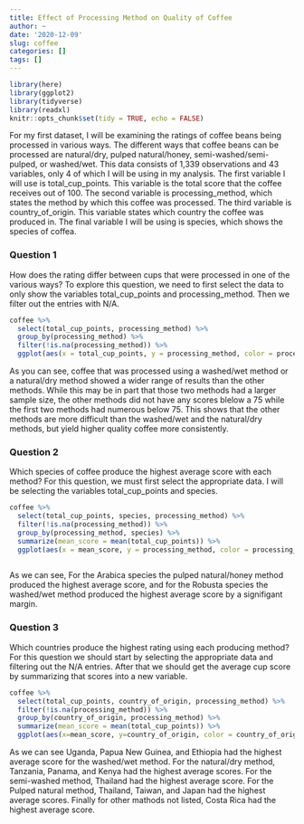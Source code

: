 ```yaml
---
title: Effect of Processing Method on Quality of Coffee
author: ~
date: '2020-12-09'
slug: coffee
categories: []
tags: []
---
```

```r
library(here)
library(ggplot2)
library(tidyverse)
library(readxl)
knitr::opts_chunk$set(tidy = TRUE, echo = FALSE)
```

For my first dataset, I will be examining the ratings of coffee beans being processed in various ways. The different ways that coffee beans can be processed are natural/dry, pulped natural/honey, semi-washed/semi-pulped, or washed/wet. This data consists of 1,339 observations and 43 variables, only 4 of which I will be using in my analysis. The first variable I will use is total_cup_points. This variable is the total score that the coffee receives out of 100. The second variable is processing_method, which states the method by which this coffee was processed. The third variable is country_of_origin. This variable states which country the coffee was produced in. The final variable I will be using is species, which shows the species of coffea.

### Question 1
How does the rating differ between cups that were processed in one of the various ways? To explore this question, we need to first select the data to only show the variables total_cup_points and processing_method. Then we filter out the entries with N/A.
```r
coffee %>%
  select(total_cup_points, processing_method) %>%
  group_by(processing_method) %>%
  filter(!is.na(processing_method)) %>%
  ggplot(aes(x = total_cup_points, y = processing_method, color = processing_method)) + geom_count(show.legend=F) + ggtitle("Score per Processing Method") + xlab("Total Cup Score") + ylab("Processing Method")
```
As you can see, coffee that was processed using a washed/wet method or a natural/dry method showed a wider range of results than the other methods. While this may be in part that those two methods had a larger sample size, the other methods did not have any scores blelow a 75 while the first two methods had numerous below 75. This shows that the other methods are more difficult than the washed/wet and the natural/dry methods, but yield higher quality coffee more consistently.


### Question 2
Which species of coffee produce the highest average score with each method? For this question, we must first select the appropriate data. I will be selecting the variables total_cup_points and species.
```r
coffee %>%
  select(total_cup_points, species, processing_method) %>%
  filter(!is.na(processing_method)) %>%
  group_by(processing_method, species) %>%
  summarize(mean_score = mean(total_cup_points)) %>%
  ggplot(aes(x = mean_score, y = processing_method, color = processing_method)) +geom_point(show.legend=F) + facet_wrap(~ species) + ggtitle("Average Score per Species") +xlab("Mean Score") + ylab("Processing Method")
  
```
As we can see, For the Arabica species the pulped natural/honey method produced the highest average score, and for the Robusta species the washed/wet method produced the highest average score by a signifigant margin.


### Question 3
Which countries produce the highest rating using each producing method? For this question we should start by selecting the appropriate data and filtering out the N/A entries. After that we should get the average cup score by summarizing that scores into a new variable.
```r
coffee %>%
  select(total_cup_points, country_of_origin, processing_method) %>%
  filter(!is.na(processing_method)) %>%
  group_by(country_of_origin, processing_method) %>%
  summarize(mean_score = mean(total_cup_points)) %>%
  ggplot(aes(x=mean_score, y=country_of_origin, color = country_of_origin)) +geom_point(show.legend=F) + facet_grid(~ processing_method) + ggtitle("Average Score per Country of Origin") + xlab("Mean Score") + ylab("County of Origin")
```
As we can see Uganda, Papua New Guinea, and Ethiopia had the highest average score for the washed/wet method. For the natural/dry method, Tanzania, Panama, and Kenya had the highest average scores. For the semi-washed method, Thailand had the highest average score. For the Pulped natural method, Thailand, Taiwan, and Japan had the highest average scores. Finally for other mathods not listed, Costa Rica had the highest average score.
